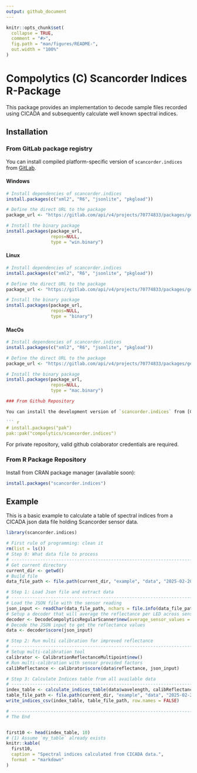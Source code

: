 ```yaml
---
output: github_document
---
```


<!-- README.md is generated from README.Rmd. Please edit that file -->

```r
knitr::opts_chunk$set(
  collapse = TRUE,
  comment = "#>",
  fig.path = "man/figures/README-",
  out.width = "100%"
)
```

# Compolytics (C) Scancorder Indices R-Package

<!-- badges: start -->
<!-- badges: end -->

This package provides an implementation to decode sample files recorded
using CICADA and subsequently calculate well known spectral indices. 

## Installation

### From GitLab package registry

You can install compiled platform-specific version of
`scancorder.indices` from
[GitLab](https://gitlab.com/compolytics-public/scancorder.indices/-/packages/).

#### Windows

``` r
# Install dependencies of scancorder.indices
install.packages(c("xml2", "R6", "jsonlite", "pkgload"))

# Define the direct URL to the package
package_url <- "https://gitlab.com/api/v4/projects/70774833/packages/generic/scancorder.indices/1.0.0/windows/scancorder.indices.zip"

# Install the binary package
install.packages(package_url,
                 repos=NULL,
                 type = "win.binary")
```

#### Linux

``` r
# Install dependencies of scancorder.indices
install.packages(c("xml2", "R6", "jsonlite", "pkgload"))

# Define the direct URL to the package
package_url <- "https://gitlab.com/api/v4/projects/70774833/packages/generic/scancorder.indices/1.0.0/linux/scancorder.indices.tar.gz"

# Install the binary package
install.packages(package_url,
                 repos=NULL,
                 type = "binary")
```

#### MacOs

``` r
# Install dependencies of scancorder.indices
install.packages(c("xml2", "R6", "jsonlite", "pkgload"))

# Define the direct URL to the package
package_url <- "https://gitlab.com/api/v4/projects/70774833/packages/generic/scancorder.indices/1.0.0/macos/scancorder.indices.tgz"

# Install the binary package
install.packages(package_url,
                 repos=NULL,
                 type = "mac.binary")

### From Github Repository

You can install the development version of `scancorder.indices` from [GitHub](https://github.com/) with:

``` r
# install.packages("pak")
pak::pak("compolytics/scancorder.indices")
```
For private repository, valid github colaborator credentials are required.

### From R Package Repository

Install from CRAN package manager (available soon):

```r
install.packages("scancorder.indices")
```

## Example

This is a basic example to calculate a table of spectral indices from a 
CICADA json data file holding Scancorder sensor data.

```r
library(scancorder.indices)

# First rule of programming: clean it
rm(list = ls())
# Step 0: What data file to process
# ------------------------------------------------------------------------------
# Get current directory
current_dir <- getwd()
# Build file
data_file_path <- file.path(current_dir, "example", "data", "2025-02-20_11-57-59_exampleDataFiles.json")

# Step 1: Load Json file and extract data
# ------------------------------------------------------------------------------
# Load the JSON file with the sensor reading
json_input <- readChar(data_file_path, nchars = file.info(data_file_path)$size)
# Setup a decoder that will average the reflectance per LED across sensor channels
decoder <- DecodeCompolyticsRegularScanner$new(average_sensor_values = TRUE)
# Decode the JSON input to get the reflectance values
data <- decoder$score(json_input)

# Step 2: Run multi calibration for improved reflectance
# ------------------------------------------------------------------------------
# Setup multi-calibration tool
calibrator <- CalibrationReflectanceMultipoint$new()
# Run multi-calibration with sensor provided factors
calibReflectance <- calibrator$score(data$reflectance, json_input)

# Step 3: Calculate Indices table from all available data
# ------------------------------------------------------------------------------
index_table <- calculate_indices_table(data$wavelength, calibReflectance, data$fwhm, data$meta_table)
table_file_path <- file.path(current_dir, "example", "data", "2025-02-20_11-57-59_exampleDataFiles_Indices.csv")
write_indices_csv(index_table, table_file_path, row.names = FALSE)

# ------------------------------------------------------------------------------
# The End
```

<div style="overflow-x:auto;">

```r
first10 <- head(index_table, 10)
# (1) Assume `my_table` already exists
knitr::kable(
  first10,
  caption = "Spectral indices calculated from CICADA data.",
  format  = "markdown"
)
```


